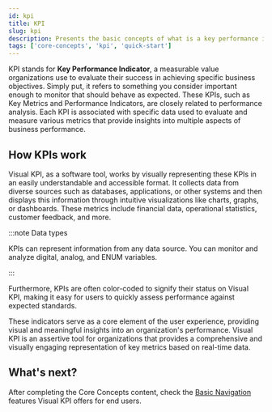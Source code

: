 ```yaml
---
id: kpi
title: KPI
slug: kpi
description: Presents the basic concepts of what is a key performance indicator (KPI).
tags: ['core-concepts', 'kpi', 'quick-start']
---
```




KPI stands for **Key Performance Indicator**, a measurable value organizations use to evaluate their success in achieving specific business objectives. Simply put, it refers to something you consider important enough to monitor that should behave as expected. These KPIs, such as Key Metrics and Performance Indicators, are closely related to performance analysis. Each KPI is associated with specific data used to evaluate and measure various metrics that provide insights into multiple aspects of business performance.

## How KPIs work

Visual KPI, as a software tool, works by visually representing these KPIs in an easily understandable and accessible format. It collects data from diverse sources such as databases, applications, or other systems and then displays this information through intuitive visualizations like charts, graphs, or dashboards. These metrics include financial data, operational statistics, customer feedback, and more.

:::note Data types

KPIs can represent information from any data source. You can monitor and analyze digital, analog, and ENUM variables.

:::

Furthermore, KPIs are often color-coded to signify their status on Visual KPI, making it easy for users to quickly assess performance against expected standards.

<StylizedImage
  imgURL="img/docs/end-user/core-concepts/kpi/kpi-illustration.png"
  alt="KPI tab illustration"
/>

These indicators serve as a core element of the user experience, providing visual and meaningful insights into an organization's performance. Visual KPI is an assertive tool for organizations that provides a comprehensive and visually engaging representation of key metrics based on real-time data.

## What's next?

After completing the Core Concepts content, check the [Basic Navigation](/docs/end-user/basic-navigation/overview) features Visual KPI offers for end users.